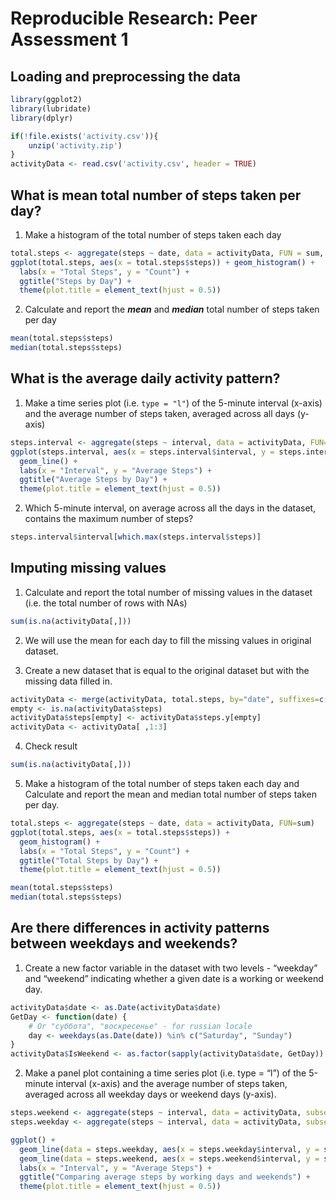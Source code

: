 # Reproducible Research: Peer Assessment 1

## Loading and preprocessing the data

```r
library(ggplot2)
library(lubridate)
library(dplyr)
```

```r
if(!file.exists('activity.csv')){
    unzip('activity.zip')
}
activityData <- read.csv('activity.csv', header = TRUE)
```

## What is mean total number of steps taken per day?

1. Make a histogram of the total number of steps taken each day
```r
total.steps <- aggregate(steps ~ date, data = activityData, FUN = sum, na.rm = TRUE)
ggplot(total.steps, aes(x = total.steps$steps)) + geom_histogram() +
  labs(x = "Total Steps", y = "Count") + 
  ggtitle("Steps by Day") +
  theme(plot.title = element_text(hjust = 0.5))
```

2. Calculate and report the ***mean*** and ***median*** total number of steps taken per day
```r
mean(total.steps$steps)
median(total.steps$steps)
```

## What is the average daily activity pattern?

1. Make a time series plot (i.e. `type = "l"`) of the 5-minute interval (x-axis) and the average number of steps taken, averaged across all days (y-axis)
```r
steps.interval <- aggregate(steps ~ interval, data = activityData, FUN=mean)
ggplot(steps.interval, aes(x = steps.interval$interval, y = steps.interval$steps)) + 
  geom_line() + 
  labs(x = "Interval", y = "Average Steps") +
  ggtitle("Average Steps by Day") +
  theme(plot.title = element_text(hjust = 0.5))
```

2. Which 5-minute interval, on average across all the days in the dataset, contains the maximum number of steps?
```r
steps.interval$interval[which.max(steps.interval$steps)]
```

## Imputing missing values

1. Calculate and report the total number of missing values in the dataset (i.e.  the total number of rows with NAs)
```r
sum(is.na(activityData[,]))
```

2. We will use the mean for each day to fill the missing values in original dataset.

3. Create a new dataset that is equal to the original dataset but with the  missing data filled in.
```r
activityData <- merge(activityData, total.steps, by="date", suffixes=c("",".y"))
empty <- is.na(activityData$steps)
activityData$steps[empty] <- activityData$steps.y[empty]
activityData <- activityData[ ,1:3]
```

4. Check result
```r
sum(is.na(activityData[,]))
```

5. Make a histogram of the total number of steps taken each day and Calculate 
and report the mean and median total number of steps taken per day. 
```r
total.steps <- aggregate(steps ~ date, data = activityData, FUN=sum)
ggplot(total.steps, aes(x = total.steps$steps)) + 
  geom_histogram() + 
  labs(x = "Total Steps", y = "Count") +
  ggtitle("Total Steps by Day") +
  theme(plot.title = element_text(hjust = 0.5))

mean(total.steps$steps)
median(total.steps$steps)
```

## Are there differences in activity patterns between weekdays and weekends?

1. Create a new factor variable in the dataset with two levels - "weekday" and "weekend" indicating whether a given date is a working or weekend day.
```r
activityData$date <- as.Date(activityData$date)
GetDay <- function(date) {
    # Or "суббота", "воскресенье" - for russian locale
    day <- weekdays(as.Date(date)) %in% c("Saturday", "Sunday") 
}
activityData$IsWeekend <- as.factor(sapply(activityData$date, GetDay))
```

2. Make a panel plot containing a time series plot (i.e. type = "l") of the 5-minute interval (x-axis) and the average number of steps taken, averaged  across all weekday days or weekend days (y-axis). 
```r
steps.weekend <- aggregate(steps ~ interval, data = activityData, subset = activityData$IsWeekend == TRUE, FUN=mean)
steps.weekday <- aggregate(steps ~ interval, data = activityData, subset = activityData$IsWeekend == FALSE, FUN=mean)

ggplot() + 
  geom_line(data = steps.weekday, aes(x = steps.weekday$interval, y = steps.weekday$steps, color="Weekday")) +
  geom_line(data = steps.weekend, aes(x = steps.weekend$interval, y = steps.weekend$steps, color="Weekend")) + 
  labs(x = "Interval", y = "Average Steps") +
  ggtitle("Comparing average steps by working days and weekends") +
  theme(plot.title = element_text(hjust = 0.5))
``` 